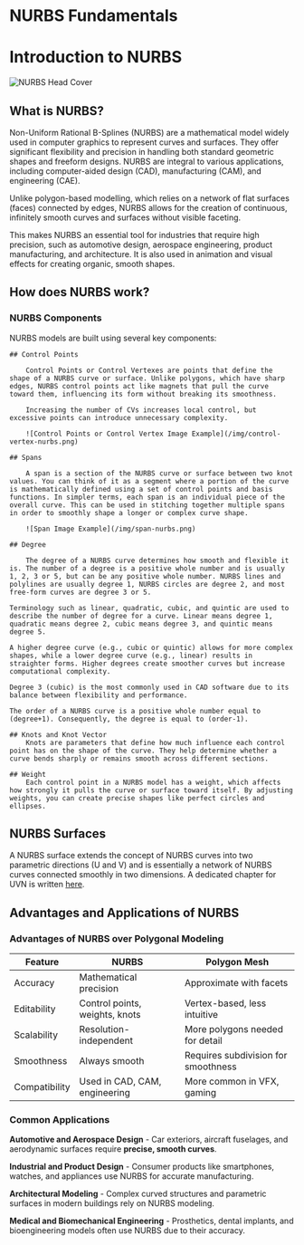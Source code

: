 # NURBS Fundamentals

# Introduction to NURBS

![NURBS Head Cover](/img/nurbs-cover.png)

## What is NURBS?

Non-Uniform Rational B-Splines (NURBS) are a mathematical model widely used in computer graphics to represent curves and surfaces. They offer significant flexibility and precision in handling both standard geometric shapes and freeform designs. NURBS are integral to various applications, including computer-aided design (CAD), manufacturing (CAM), and engineering (CAE).
   
Unlike polygon-based modelling, which relies on a network of flat surfaces (faces) connected by edges, NURBS allows for the creation of continuous, infinitely smooth curves and surfaces without visible faceting.

This makes NURBS an essential tool for industries that require high precision, such as automotive design, aerospace engineering, product manufacturing, and architecture. It is also used in animation and visual effects for creating organic, smooth shapes.

## How does NURBS work?

### NURBS Components

NURBS models are built using several key components:

    ## Control Points   
        
        Control Points or Control Vertexes are points that define the shape of a NURBS curve or surface. Unlike polygons, which have sharp edges, NURBS control points act like magnets that pull the curve toward them, influencing its form without breaking its smoothness.
	   
	    Increasing the number of CVs increases local control, but excessive points can introduce unnecessary complexity.

        ![Control Points or Control Vertex Image Example](/img/control-vertex-nurbs.png)

    ## Spans    

        A span is a section of the NURBS curve or surface between two knot values. You can think of it as a segment where a portion of the curve is mathematically defined using a set of control points and basis functions. In simpler terms, each span is an individual piece of the overall curve. This can be used in stitching together multiple spans in order to smoothly shape a longer or complex curve shape. 

        ![Span Image Example](/img/span-nurbs.png)

    ## Degree  
        
        The degree of a NURBS curve determines how smooth and flexible it is. The number of a degree is a positive whole number and is usually 1, 2, 3 or 5, but can be any positive whole number. NURBS lines and polylines are usually degree 1, NURBS circles are degree 2, and most free-form curves are degree 3 or 5. 
     
    Terminology such as linear, quadratic, cubic, and quintic are used to describe the number of degree for a curve. Linear means degree 1, quadratic means degree 2, cubic means degree 3, and quintic means degree 5.
     
    A higher degree curve (e.g., cubic or quintic) allows for more complex shapes, while a lower degree curve (e.g., linear) results in straighter forms. Higher degrees create smoother curves but increase computational complexity. 
    
    Degree 3 (cubic) is the most commonly used in CAD software due to its balance between flexibility and performance.
     
    The order of a NURBS curve is a positive whole number equal to (degree+1). Consequently, the degree is equal to (order-1).

    ## Knots and Knot Vector    
        Knots are parameters that define how much influence each control point has on the shape of the curve. They help determine whether a curve bends sharply or remains smooth across different sections.

    ## Weight   
        Each control point in a NURBS model has a weight, which affects how strongly it pulls the curve or surface toward itself. By adjusting weights, you can create precise shapes like perfect circles and ellipses. 

## NURBS Surfaces

A NURBS surface extends the concept of NURBS curves into two parametric directions (U and V) and is essentially a network of NURBS curves connected smoothly in two dimensions. A dedicated chapter for UVN is written [here](/cad-essentials/uvn-coordinate-system).

## Advantages and Applications of NURBS

### Advantages of NURBS over Polygonal Modeling 

| Feature | NURBS | Polygon Mesh |
| ------- | ----- | ------------ |
| Accuracy | Mathematical precision | Approximate with facets |
| Editability | Control points, weights, knots | Vertex-based, less intuitive |
| Scalability | Resolution-independent | More polygons needed for detail |
| Smoothness | Always smooth | Requires subdivision for smoothness |
| Compatibility | Used in CAD, CAM, engineering | More common in VFX, gaming |

### Common Applications 

**Automotive and Aerospace Design** - Car exteriors, aircraft fuselages, and aerodynamic surfaces require **precise, smooth curves**.

**Industrial and Product Design** - Consumer products like smartphones, watches, and appliances use NURBS for accurate manufacturing.

**Architectural Modeling** - Complex curved structures and parametric surfaces in modern buildings rely on NURBS modeling. 

**Medical and Biomechanical Engineering** - Prosthetics, dental implants, and bioengineering models often use NURBS due to their accuracy. 
